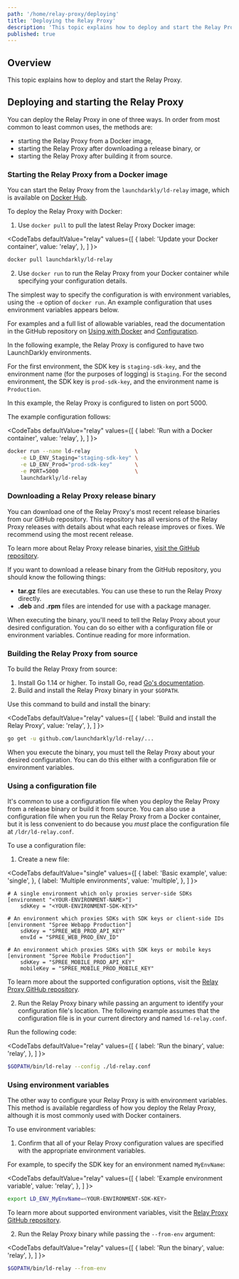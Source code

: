 ```yaml
---
path: '/home/relay-proxy/deploying'
title: 'Deploying the Relay Proxy'
description: 'This topic explains how to deploy and start the Relay Proxy.'
published: true
---
```


## Overview

This topic explains how to deploy and start the Relay Proxy.

## Deploying and starting the Relay Proxy

You can deploy the Relay Proxy in one of three ways. In order from most common to least common uses, the methods are:

* starting the Relay Proxy from a Docker image, 
* starting the Relay Proxy after downloading a release binary, or 
* starting the Relay Proxy after building it from source.

### Starting the Relay Proxy from a Docker image

You can start the Relay Proxy from the `launchdarkly/ld-relay` image, which is available on [Docker Hub](https://hub.docker.com/r/launchdarkly/ld-relay).

To deploy the Relay Proxy with Docker:

1. Use `docker pull` to pull the latest Relay Proxy Docker image:

  <CodeTabs
    defaultValue="relay"
    values={[
      { label: 'Update your Docker container', value: 'relay', },
    ]
  }>
  <CodeTabItem value="relay">

  ```bash
  docker pull launchdarkly/ld-relay
  ```

  </CodeTabItem>
  </CodeTabs>

2. Use `docker run` to run the Relay Proxy from your Docker container while specifying your configuration details.

  The simplest way to specify the configuration is with environment variables, using the `-e` option of `docker run`. An example configuration that uses environment variables appears below.
  
  For examples and a full list of allowable variables, read the documentation in the GitHub repository on [Using with Docker](https://github.com/launchdarkly/ld-relay/blob/v6/docs/docker.md) and [Configuration](https://github.com/launchdarkly/ld-relay/blob/v6/docs/configuration.md).

In the following example, the Relay Proxy is configured to have two LaunchDarkly environments. 

For the first environment, the SDK key is `staging-sdk-key`, and the environment name (for the purposes of logging) is `Staging`. For the second environment, the SDK key is `prod-sdk-key`, and the environment name is `Production`. 
  
In this example, the Relay Proxy is configured to listen on port 5000.

The example configuration follows:

<CodeTabs
   defaultValue="relay"
   values={[
     { label: 'Run with a Docker container', value: 'relay', },
   ]
 }>
 <CodeTabItem value="relay">

 ```bash
docker run --name ld-relay              \
     -e LD_ENV_Staging="staging-sdk-key" \
     -e LD_ENV_Prod="prod-sdk-key"       \
     -e PORT=5000                        \
     launchdarkly/ld-relay
 ```

 </CodeTabItem>
</CodeTabs>

### Downloading a Relay Proxy release binary

You can download one of the Relay Proxy's most recent release binaries from our GitHub repository. This repository has all versions of the Relay Proxy releases with details about what each release improves or fixes. We recommend using the most recent release.

To learn more about Relay Proxy release binaries, [visit the GitHub repository](https://github.com/launchdarkly/ld-relay/releases).

If you want to download a release binary from the GitHub repository, you should know the following things:
* **tar.gz** files are executables. You can use these to run the Relay Proxy directly.
* **.deb** and **.rpm** files are intended for use with a package manager.

When executing the binary, you'll need to tell the Relay Proxy about your desired configuration. You can do so either with a configuration file or environment variables. Continue reading for more information.

### Building the Relay Proxy from source

To build the Relay Proxy from source:

1. Install Go 1.14 or higher. To install Go, read [Go's documentation](https://golang.org/doc/install).
2. Build and install the Relay Proxy binary in your `$GOPATH`.

Use this command to build and install the binary:

 <CodeTabs
   defaultValue="relay"
   values={[
     { label: 'Build and install the Relay Proxy', value: 'relay', },
   ]
 }>
 <CodeTabItem value="relay">

 ```bash
 go get -u github.com/launchdarkly/ld-relay/...
 ```

 </CodeTabItem>
 </CodeTabs>

When you execute the binary, you must tell the Relay Proxy about your desired configuration. You can do this either with a configuration file or environment variables. 

### Using a configuration file

It's common to use a configuration file when you deploy the Relay Proxy from a release binary or build it from source.
You can also use a configuration file when you run the Relay Proxy from a Docker container, but it is less convenient to do because you *must* place the configuration file at `/ldr/ld-relay.conf`.

To use a configuration file:

1. Create a new file:

  <CodeTabs
    defaultValue="single"
    values={[
      { label: 'Basic example', value: 'single', },
      { label: 'Multiple environments', value: 'multiple', },
    ]
  }>
  <CodeTabItem value="single">

  ```text
  # A single environment which only proxies server-side SDKs
  [environment "<YOUR-ENVIRONMENT-NAME>"]
      sdkKey = "<YOUR-ENVIRONMENT-SDK-KEY>"
  ```

  </CodeTabItem>
  <CodeTabItem value="multiple">

  ```text
  # An environment which proxies SDKs with SDK keys or client-side IDs
  [environment "Spree Webapp Production"]
      sdkKey = "SPREE_WEB_PROD_API_KEY"
      envId = "SPREE_WEB_PROD_ENV_ID"

  # An environment which proxies SDKs with SDK keys or mobile keys
  [environment "Spree Mobile Production"]
      sdkKey = "SPREE_MOBILE_PROD_API_KEY"
      mobileKey = "SPREE_MOBILE_PROD_MOBILE_KEY"
  ```

  </CodeTabItem>
  </CodeTabs>

  To learn more about the supported configuration options, visit the [Relay Proxy GitHub repository](https://github.com/launchdarkly/ld-relay/blob/v6/docs/configuration.md).

2. Run the Relay Proxy binary while passing an argument to identify your configuration file's location. The following example assumes that the configuration file is in your current directory and named `ld-relay.conf`. 

Run the following code:

  <CodeTabs
    defaultValue="relay"
    values={[
      { label: 'Run the binary', value: 'relay', },
    ]
  }>
  <CodeTabItem value="relay">

  ```bash
  $GOPATH/bin/ld-relay --config ./ld-relay.conf
  ```

  </CodeTabItem>
  </CodeTabs>

### Using environment variables

The other way to configure your Relay Proxy is with environment variables. This method is available regardless of how you deploy the Relay Proxy, although it is most commonly used with Docker containers.

To use environment variables:

1. Confirm that all of your Relay Proxy configuration values are specified with the appropriate environment variables. 

  For example, to specify the SDK key for an environment named `MyEnvName`:

  <CodeTabs
    defaultValue="relay"
    values={[
      { label: 'Example environment variable', value: 'relay', },
    ]
  }>
  <CodeTabItem value="relay">

  ```bash
  export LD_ENV_MyEnvName=<YOUR-ENVIRONMENT-SDK-KEY>
  ```

  </CodeTabItem>
  </CodeTabs>

  To learn more about supported environment variables, visit the [Relay Proxy GitHub repository](https://github.com/launchdarkly/ld-relay/blob/v6/docs/configuration.md#configuration-file-format-and-environment-variables).

2. Run the Relay Proxy binary while passing the `--from-env` argument:

  <CodeTabs
    defaultValue="relay"
    values={[
      { label: 'Run the binary', value: 'relay', },
    ]
  }>
  <CodeTabItem value="relay">

  ```bash
  $GOPATH/bin/ld-relay --from-env
  ```

  </CodeTabItem>
  </CodeTabs>
